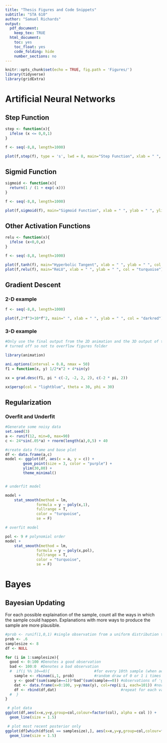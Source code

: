 ```yaml
---
title: "Thesis Figures and Code Snippets"
subtitle: "STA 610"
author: "Samuel Richards"
output:
  pdf_document:
    keep_tex: TRUE
  html_document:
    toc: yes
    toc_float: yes
    code_folding: hide
    number_sections: no
---
```


<!--Use this file for a separate project; modify it for Thesis when it is in Overleaf -->

```r
knitr::opts_chunk$set(echo = TRUE, fig.path = 'Figures/')
library(tidyverse)
library(gridExtra)
```

# Artificial Neural Networks

## Step Function
```r
step <- function(x){
  ifelse (x <= 0,0,1) 
}

f <- seq(-8,8, length=1000)

plot(f,step(f), type = 's', lwd = 8, main="Step Function", xlab = " ", ylab = " ", ylim = c(0,1), col = "turquoise", frame.plot = T)
```


## Sigmid Function
```r
sigmoid <- function(x){
  return(1 / (1 + exp(-x)))
}

f <- seq(-8,8, length=1000)

plot(f,sigmoid(f), main="Sigmoid Function", xlab = " ", ylab = " ", ylim = c(0,1), col = "turquoise", frame.plot = T)
```


## Other Activation Functions
```r
relu <- function(x){
  ifelse (x<0,0,x) 
}

f <- seq(-8,8, length=1000)

plot(f,tanh(f), main="Hyperbolic Tangent", xlab = " ", ylab = " ", col = "turquoise")
plot(f,relu(f), main="ReLU", xlab = " ", ylab = " ", col = "turquoise")
```



## Gradient Descent

### 2-D example
```r
f <- seq(-8,8, length=1000)

plot(f,2*f^3+10*f^2, main=" ", xlab = " ", ylab = " ", col = "darkred")
```

### 3-D example
```r
#Only use the final output from the 2D animation and the 3D output of the relevant function
# turned off so not to overflow figures folder

library(animation) 

ani.options(interval = 0.8, nmax = 50)
f1 = function(x, y) 1/2*x^2 + 4*sin(y)

xx = grad.desc(f1, pi * c(-2, -2, 2, 2), c(-2 * pi, 2))

xx$persp(col = "lightblue", theta = 30, phi = 30)
```


## Regularization

### Overfit and Underfit

```r
#Generate some noisy data
set.seed(3)
a <- runif(12, min=0, max=90)
c <- 24*sin(.05*a) + rnorm(length(a),0,5) + 40

#create data frame and base plot
df <- data.frame(a,c)
model <- ggplot(df, aes(x = a, y = c)) +
        geom_point(size = 3, color = "purple") +
        ylim(30,80) +
        theme_minimal()


# underfit model

model +
    stat_smooth(method = lm,
              formula = y ~ poly(x,1),
              fullrange = T,
              color = "turquoise",
              se = F)

# overfit model

pol <- 9 # polynomial order
model + 
    stat_smooth(method = lm,
              formula = y ~ poly(x,pol),
              fullrange = T,
              color = "turquoise",
              se = F)


```


<!---
foiled attempt at replicating the graph from Goodfellow
```r

polynomials <- 1:11

MSE <- NULL
testerr <- NULL
for (i in polynomials) {
    mod_training <- lm(c ~ poly(a, degree = i), data = df)
    predictions <- predict(mod_training, data = df)
    MSE[i] <- mean((df$c - predictions)^2)
    testerr[i] <- abs(predictions - c[i])
}

pd <- data.frame(polynomials, MSE, testerr)

ggplot(pd, aes(x = polynomials, y = MSE)) +
    geom_line() +
    geom_line(y = testerr) +
    scale_x_continuous(breaks = polynomials) +
    theme_bw()
```
-->



# Bayes


## Bayesian Updating

For each possible explaination of the sample, count all the ways in which the sample could happen. Explanations with more ways to produce the sample are more plausible.

```r
#prob <- runif(1,0,1) #single observation from a uniform distribution to be the probability we want to find
prob <- .6
samplesize <- 8
df <- NULL

for (i in 1:samplesize){
  good <- 0:100 #Denotes a good observation
  bad <- 100:0  #Denotes a bad observation
  #  if(i %% 10==0){                    #for every 10th sample (when activated and sample size is increased)
    sample <- rbinom(i,1, prob)         #random draw of 0 or 1 i times
    y <- good^(sum(sample==1))*bad^(sum(sample==0)) #observations of 'good' and 'bad' exponentiated respective to                                                       binomial draws (1 for good, 0 for bad)
    dat <- data.frame(x=0:100, y=y/max(y), col=rep(i:i, each=101)) #normalize y and place values into a data frame
    df <- rbind(df,dat)                             #repeat for each value of i into same data frame
  #  }
}

 # plot data
ggplot(df,aes(x=x,y=y,group=col,colour=factor(col), alpha = col )) +
  geom_line(size = 1.5)

 # plot most recent posterior only
ggplot(df[which(df$col == samplesize),], aes(x=x,y=y,group=col,colour=factor(col) )) + 
  geom_line(size = 1.5)
```
























<!-- old Bayesian Updating code that uses base R plot function
```r
#ways/sum(ways)

prob <- runif(1,0,1) #single observation from a uniform distribution to be the probability we want to find


sample <- rbinom(100,1, prob)
#plot(sample)

W <- sum(sample=="1")
L <- sum(sample=="0")
#p <- seq(0,1,length = 100)


p_grid <- seq(from=0, to=1, length.out = 100)  #100 values for proportion (p) between 0 and 1

#prior distribution 
prior <- dbeta(p_grid, 10,10) #(interval of previous assumptions/explanations (p) and the probability for each value)

#(note that you do not need data for a prior distribution - the data washes out the "falsities" of the prior)

likelihood <- dbinom(sum(W), size=100, prob=p_grid) #Relative number of ways we can see W out of (W+L) from the Binomial Sampling Formula for all of the respective proportions outlined in p_grid

posterior <- likelihood * prior #sets up and normalizes the posterior distribution
posterior <- posterior / sum(posterior)


plot(prior)

plot(likelihood)

plot(posterior)    #plots the posterior distribution
```
-->














